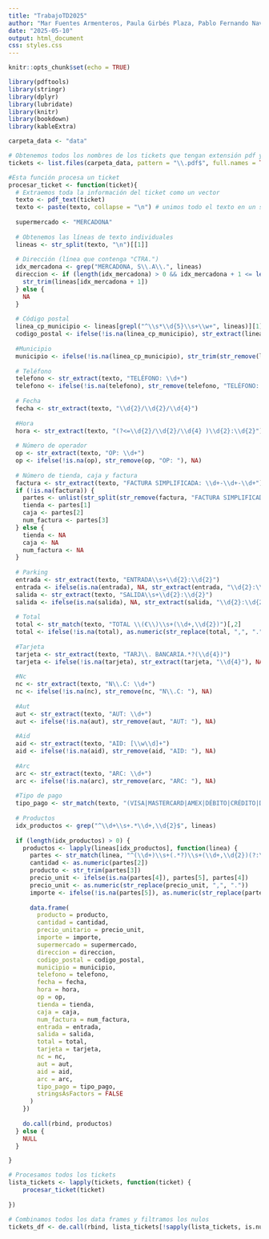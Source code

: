 ```yaml
---
title: "TrabajoTD2025"
author: "Mar Fuentes Armenteros, Paula Girbés Plaza, Pablo Fernando Navarro Sánchez, Andrés Serrano Briz, Hugo Cuñat Alabau y Rafael Cebrián Pérez"
date: "2025-05-10"
output: html_document
css: styles.css
---
```


```r
knitr::opts_chunk$set(echo = TRUE)
```

```r

library(pdftools)
library(stringr)
library(dplyr)
library(lubridate)
library(knitr)
library(bookdown)
library(kableExtra)

```

```r

carpeta_data <- "data"

# Obtenemos todos los nombres de los tickets que tengan extensión pdf y los guardamos en una lista
tickets <- list.files(carpeta_data, pattern = "\\.pdf$", full.names = TRUE)


```

```r

#Esta función procesa un ticket
procesar_ticket <- function(ticket){
  # Extraemos toda la información del ticket como un vector
  texto <- pdf_text(ticket)
  texto <- paste(texto, collapse = "\n") # unimos todo el texto en un solo string
  
  supermercado <- "MERCADONA"
  
  # Obtenemos las líneas de texto individuales 
  lineas <- str_split(texto, "\n")[[1]]
  
  # Dirección (línea que contenga "CTRA.")
  idx_mercadona <- grep("MERCADONA, S\\.A\\.", lineas)
  direccion <- if (length(idx_mercadona) > 0 && idx_mercadona + 1 <= length(lineas)) {
    str_trim(lineas[idx_mercadona + 1])
  } else {
    NA
  }
  
  # Código postal
  linea_cp_municipio <- lineas[grepl("^\\s*\\d{5}\\s+\\w+", lineas)][1]
  codigo_postal <- ifelse(!is.na(linea_cp_municipio), str_extract(linea_cp_municipio, "\\d{5}"), NA)
  
  #Municipio
  municipio <- ifelse(!is.na(linea_cp_municipio), str_trim(str_remove(linea_cp_municipio, "^\\s*\\d{5}\\s+")), NA)
  
  # Teléfono
  telefono <- str_extract(texto, "TELÉFONO: \\d+")
  telefono <- ifelse(!is.na(telefono), str_remove(telefono, "TELÉFONO: "), NA)
  
  # Fecha 
  fecha <- str_extract(texto, "\\d{2}/\\d{2}/\\d{4}")
  
  #Hora
  hora <- str_extract(texto, "(?<=\\d{2}/\\d{2}/\\d{4} )\\d{2}:\\d{2}")
  
  # Número de operador
  op <- str_extract(texto, "OP: \\d+")
  op <- ifelse(!is.na(op), str_remove(op, "OP: "), NA)
  
  # Número de tienda, caja y factura
  factura <- str_extract(texto, "FACTURA SIMPLIFICADA: \\d+-\\d+-\\d+")
  if (!is.na(factura)) {
    partes <- unlist(str_split(str_remove(factura, "FACTURA SIMPLIFICADA: "), "-"))
    tienda <- partes[1]
    caja <- partes[2]
    num_factura <- partes[3]
  } else {
    tienda <- NA
    caja <- NA
    num_factura <- NA
  }
  
  # Parking
  entrada <- str_extract(texto, "ENTRADA\\s+\\d{2}:\\d{2}")
  entrada <- ifelse(is.na(entrada), NA, str_extract(entrada, "\\d{2}:\\d{2}"))
  salida <- str_extract(texto, "SALIDA\\s+\\d{2}:\\d{2}")
  salida <- ifelse(is.na(salida), NA, str_extract(salida, "\\d{2}:\\d{2}"))
  
  # Total
  total <- str_match(texto, "TOTAL \\(€\\)\\s+(\\d+,\\d{2})")[,2]
  total <- ifelse(!is.na(total), as.numeric(str_replace(total, ",", ".")), NA)
  
  #Tarjeta
  tarjeta <- str_extract(texto, "TARJ\\. BANCARIA.*?(\\d{4})")
  tarjeta <- ifelse(!is.na(tarjeta), str_extract(tarjeta, "\\d{4}"), NA)
  
  #Nc
  nc <- str_extract(texto, "N\\.C: \\d+")
  nc <- ifelse(!is.na(nc), str_remove(nc, "N\\.C: "), NA)
  
  #Aut
  aut <- str_extract(texto, "AUT: \\d+")
  aut <- ifelse(!is.na(aut), str_remove(aut, "AUT: "), NA)
  
  #Aid
  aid <- str_extract(texto, "AID: [\\w\\d]+")
  aid <- ifelse(!is.na(aid), str_remove(aid, "AID: "), NA)
  
  #Arc
  arc <- str_extract(texto, "ARC: \\d+")
  arc <- ifelse(!is.na(arc), str_remove(arc, "ARC: "), NA)
  
  #Tipo de pago
  tipo_pago <- str_match(texto, "(VISA|MASTERCARD|AMEX|DÉBITO|CRÉDITO|DEBITO|CREDITO|EFECTIVO)[ /A-Z]*")[,1]
  
  # Productos
  idx_productos <- grep("^\\d+\\s+.*\\d+,\\d{2}$", lineas)
  
  if (length(idx_productos) > 0) {
    productos <- lapply(lineas[idx_productos], function(linea) {
      partes <- str_match(linea, "^(\\d+)\\s+(.*?)\\s+(\\d+,\\d{2})(?:\\s+(\\d+,\\d{2}))?$")
      cantidad <- as.numeric(partes[2])
      producto <- str_trim(partes[3])
      precio_unit <- ifelse(is.na(partes[4]), partes[5], partes[4])
      precio_unit <- as.numeric(str_replace(precio_unit, ",", "."))
      importe <- ifelse(!is.na(partes[5]), as.numeric(str_replace(partes[5], ",", ".")), precio_unit * cantidad)
      
      data.frame(
        producto = producto,
        cantidad = cantidad,
        precio_unitario = precio_unit,
        importe = importe,
        supermercado = supermercado,
        direccion = direccion,
        codigo_postal = codigo_postal,
        municipio = municipio,
        telefono = telefono,
        fecha = fecha,
        hora = hora,
        op = op,
        tienda = tienda,
        caja = caja,
        num_factura = num_factura,
        entrada = entrada,
        salida = salida,
        total = total,
        tarjeta = tarjeta,
        nc = nc,
        aut = aut,
        aid = aid,
        arc = arc,
        tipo_pago = tipo_pago,
        stringsAsFactors = FALSE
      )
    })
    
    do.call(rbind, productos)
  } else {
    NULL
  }

}

# Procesamos todos los tickets
lista_tickets <- lapply(tickets, function(ticket) {
    procesar_ticket(ticket)
 
})

# Combinamos todos los data frames y filtramos los nulos
tickets_df <- de.call(rbind, lista_tickets[!sapply(lista_tickets, is.null)])

```

